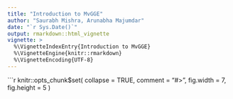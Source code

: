 ---
title: "Introduction to MvGGE"
author: "Saurabh Mishra, Arunabha Majumdar"
date: "`r Sys.Date()`"
output: rmarkdown::html_vignette
vignette: >
  %\VignetteIndexEntry{Introduction to MvGGE}
  %\VignetteEngine{knitr::rmarkdown}
  %\VignetteEncoding{UTF-8}
---

```{r, include = FALSE}
knitr::opts_chunk$set(
  collapse = TRUE,
  comment = "#>",
  fig.width = 7,
  fig.height = 5
)



